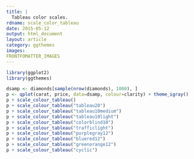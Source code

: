 ```yaml
---
title: |
  Tableau color scales.
rdname: scale_color_tableau
date: 2015-05-12
output: html_document
layout: article
category: ggthemes
images:
FRONTFOMATTER_IMAGES
---
```


```r
library(ggplot2)
library(ggthemes)
```

```r
dsamp <- diamonds[sample(nrow(diamonds), 1000), ]
p <- qplot(carat, price, data=dsamp, colour=clarity) + theme_igray()
p + scale_colour_tableau()
p + scale_colour_tableau("tableau20")
p + scale_colour_tableau("tableau10medium")
p + scale_colour_tableau("tableau10light")
p + scale_colour_tableau("colorblind10")
p + scale_colour_tableau("trafficlight")
p + scale_colour_tableau("purplegray12")
p + scale_colour_tableau("bluered12")
p + scale_colour_tableau("greenorange12")
p + scale_colour_tableau("cyclic")



```